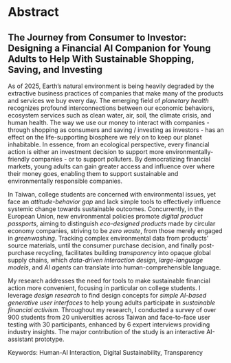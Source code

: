 # Abstract

::: {.content-hidden when-format="pdf"}
## The Journey from Consumer to Investor: Designing a Financial AI Companion for Young Adults to Help With Sustainable Shopping, Saving, and Investing
:::

As of 2025, Earth's natural environment is being heavily degraded by the extractive business practices of companies that make many of the products and services we buy every day. The emerging field of *planetary health* recognizes profound interconnections between our economic behaviors, ecosystem services such as clean water, air, soil, the climate crisis, and human health. The way we use our money to interact with companies - through shopping as consumers and saving / investing as investors - has an effect on the life-supporting biosphere we rely on to keep our planet inhabitable. In essence, from an ecological perspective, every financial action is either an investment decision to support more environmentally-friendly companies - or to support polluters. By democratizing financial markets, young adults can gain greater access and influence over where their money goes, enabling them to support sustainable and environmentally responsible companies.

In Taiwan, college students are concerned with environmental issues, yet face an *attitude-behavior gap* and lack simple tools to effectively influence systemic change towards sustainable outcomes. Concurrently, in the European Union, new environmental policies promote *digital product passports*, aiming to distinguish *eco-designed products* made by circular economy companies, striving to be *zero waste*, from those merely engaged in *greenwashing*. Tracking complex environmental data from products' source materials, until the consumer purchase decision, and finally post-purchase recycling, facilitates building *transparency* into opaque global supply chains, which *data-driven interaction design*, *large-language models*, and *AI agents* can translate into human-comprehensible language.

My research addresses the need for tools to make sustainable financial action more convenient, focusing in particular on college students. I leverage *design research* to find design concepts for *simple AI-based generative user interfaces* to help young adults participate in *sustainable financial activism*. Throughout my research, I conducted a survey of over 900 students from 20 universities across Taiwan and face-to-face user testing with 30 participants, enhanced by 6 expert interviews providing industry insights. The major contribution of the study is an interactive AI-assistant prototype.

Keywords: Human-AI Interaction, Digital Sustainability, Transparency